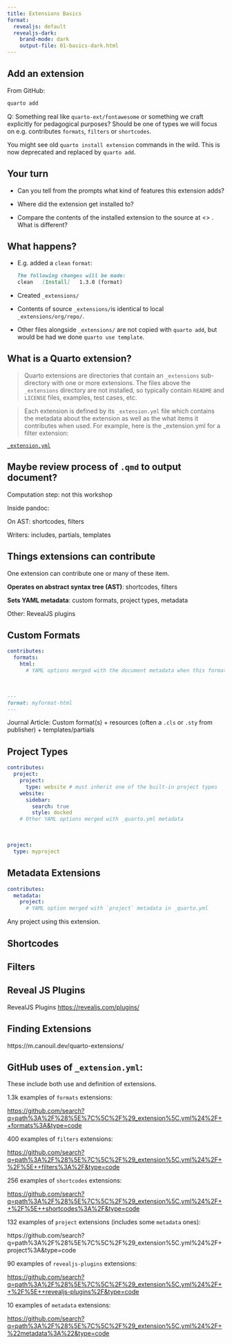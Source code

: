 ```yaml
---
title: Extensions Basics
format:  
  revealjs: default
  revealjs-dark:
    brand-mode: dark
    output-file: 01-basics-dark.html
---
```



## Add an extension

From GitHub:

```.bash
quarto add 
```

Q: Something real like `quarto-ext/fontawesome` or something we craft explicitly for pedagogical purposes? Should be one of types we will focus on e.g. contributes `formats`, `filters` or `shortcodes`.


::: aside

You might see old `quarto install extension` commands in the wild. This is now deprecated and replaced by `quarto add`.

:::

## Your turn 

* Can you tell from the prompts what kind of features this extension adds?

* Where did the extension get installed to?

* Compare the contents of the installed extension to the source at <> . What is different?


## What happens?

*   E.g. added a `clean` `format`:

    ```markdown
    The following changes will be made:
    clean   [Install]   1.3.0 (format)
    ```

* Created `_extensions/`

* Contents of source `_extensions/`is identical to local `_extensions/org/repo/`. 

* Other files alongside `_extensions/` are not copied with `quarto add`, but would be had we done `quarto use template`.


## What is a Quarto extension?

> Quarto extensions are directories that contain an `_extensions` sub-directory with one or more extensions. The files above the `_extensions` directory are not installed, so typically contain `README` and `LICENSE` files, examples, test cases, etc.

> Each extension is defined by its `_extension.yml` file which contains the metadata about the extension as well as the what items it contributes when used. For example, here is the _extension.yml for a filter extension:


[`_extension.yml`](https://quarto.org/docs/extensions/distributing.html#extension.yml)


## Maybe review process of `.qmd` to output document?

Computation step: not this workshop

Inside pandoc:

  On AST: shortcodes, filters 

  Writers: includes, partials, templates


## Things extensions can contribute

One extension can contribute one or many of these item.

**Operates on abstract syntax tree (AST)**: shortcodes, filters

**Sets YAML metadata**: custom formats, project types, metadata

Other: RevealJS plugins


## Custom Formats

```.yaml
contributes:
  formats:
    html: 
      # YAML options merged with the document metadata when this format is targeted
```

\

```.markdown
---
format: myformat-html
---
```


Journal Article: Custom format(s) + resources (often a `.cls` or `.sty` from publisher) + templates/partials 


## Project Types

```.yaml
contributes:
  project:
    project: 
      type: website # must inherit one of the built-in project types
    website:
      sidebar: 
        search: true
        style: docked
    # Other YAML options merged with _quarto.yml metadata 
```

\

```.yaml
project:
  type: myproject  
```

## Metadata Extensions

```.yaml
contributes:
  metadata:
    project: 
      # YAML option merged with `project` metadata in _quarto.yml
```

Any project using this extension.

## Shortcodes

## Filters 


## Reveal JS Plugins

RevealJS Plugins <https://revealjs.com/plugins/>

## Finding Extensions

https://m.canouil.dev/quarto-extensions/

## GitHub uses of `_extension.yml`:

These include both use and definition of extensions. 

1.3k examples of `formats` extensions:

<https://github.com/search?q=path%3A%2F%28%5E%7C%5C%2F%29_extension%5C.yml%24%2F++formats%3A&type=code>

400 examples of `filters` extensions:

<https://github.com/search?q=path%3A%2F%28%5E%7C%5C%2F%29_extension%5C.yml%24%2F+%2F%5E++filters%3A%2F&type=code>

256 examples of `shortcodes` extensions:

<https://github.com/search?q=path%3A%2F%28%5E%7C%5C%2F%29_extension%5C.yml%24%2F++%2F%5E++shortcodes%3A%2F&type=code>

132 examples of `project` extensions (includes some `metadata` ones):

https://github.com/search?q=path%3A%2F%28%5E%7C%5C%2F%29_extension%5C.yml%24%2F+project%3A&type=code

90 examples of `revealjs-plugins` extensions:

<https://github.com/search?q=path%3A%2F%28%5E%7C%5C%2F%29_extension%5C.yml%24%2F++%2F%5E++revealjs-plugins%2F&type=code>

10 examples of `metadata` extensions:

<https://github.com/search?q=path%3A%2F%28%5E%7C%5C%2F%29_extension%5C.yml%24%2F+%22metadata%3A%22&type=code>


